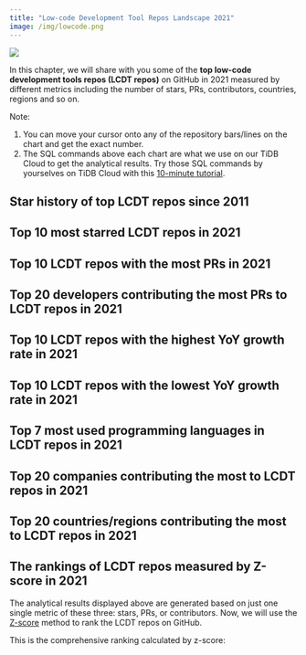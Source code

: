 ```yaml
---
title: "Low-code Development Tool Repos Landscape 2021"
image: /img/lowcode.png
---
```



![](/img/lowcode.png)

In this chapter, we will share with you some of the **top low-code development tools repos (LCDT repos)** on GitHub in 2021 measured by different metrics including the number of stars, PRs, contributors, countries, regions and so on. 

Note: 
1. You can move your cursor onto any of the repository bars/lines on the chart and get the exact number. 
2. The SQL commands above each chart are what we use on our TiDB Cloud to get the analytical results. Try those SQL commands by yourselves on TiDB Cloud with this [10-minute tutorial](/blog/try-it-yourself/).

## Star history of top LCDT repos since 2011

<CommonChart
  chart='dynamic-stars'
  category='archive-2021-top10-star-racing'
  formatSql={false}
  repo='nocode_repos'
/>

## Top 10 most starred LCDT repos in 2021

<CommonChart
  chart='barchart'
  category='archive-2021-top10-by-stars'
  n={10}
  formatSql={false}
  categoryIndex='repo_name'
  valueIndex='stars'
  seriesName='Stars'
  repo='nocode_repos'
/>

## Top 10 LCDT repos with the most PRs in 2021

<CommonChart
  chart='barchart'
  category='archive-2021-top10-by-prs'
  n={20}
  formatSql={false}
  categoryIndex='repo_name'
  valueIndex='num'
  seriesName='PRs'
  repo='nocode_repos'
/>

## Top 20 developers contributing the most PRs to LCDT repos in 2021

<CommonChart
  chart='barchart'
  category='archive-2021-top20-by-developers'
  formatSql={false}
  categoryIndex='actor_login'
  valueIndex='pr_count'
  categoryType='owner'
  seriesName='PRs'
  repo='nocode_repos'
/>

## Top 10 LCDT repos with the highest YoY growth rate in 2021

<CommonChart
  chart='yoychart'
  category='archive-2021-top20-by-stars-yoy'
  formatSql={false}
  repo='nocode_repos'
/>

## Top 10 LCDT repos with the lowest YoY growth rate in 2021

<CommonChart
  chart='yoychart'
  category='archive-2021-bottom10-by-yoy'
  formatSql={false}
  repo='nocode_repos'
/>

## Top 7 most used programming languages in LCDT repos in 2021

<CommonChart
  chart='barchart'
  category='archive-2021-top5-by-languages'
  formatSql={false}
  categoryIndex='language'
  valueIndex='COUNT(*)'
  categoryType='lang'
  seriesName='PRs'
  repo='nocode_repos'
/>

## Top 20 companies contributing the most to LCDT repos in 2021

<CommonChart
  chart='barchart'
  category='archive-2021-top20-by-companies'
  formatSql={false}
  categoryIndex='company'
  valueIndex='users_count'
  seriesName='Contributors'
  categoryType={false}
  repo='nocode_repos'
/>

## Top 20 countries/regions contributing the most to LCDT repos in 2021

<CommonChart
  chart='worldmapchart'
  category='archive-2021-top10-by-regions'
  formatSql={false}
  categoryIndex='country_code'
  valueIndex='users_count'
  seriesName='Contributors'
  repo='nocode_repos'
/>

## The rankings of LCDT repos measured by Z-score in 2021

The analytical results displayed above are generated based on just one single metric of these three: stars, PRs, or contributors. Now, we will use the [Z-score](https://en.wikipedia.org/wiki/Standard_score) method to rank the LCDT repos on GitHub. 

This is the comprehensive ranking calculated by z-score:

<CommonChart
  chart='zscorechart'
  category='archive-2021-archive-ranking'
  formatSql={false}
  repo='nocode_repos'
/>
